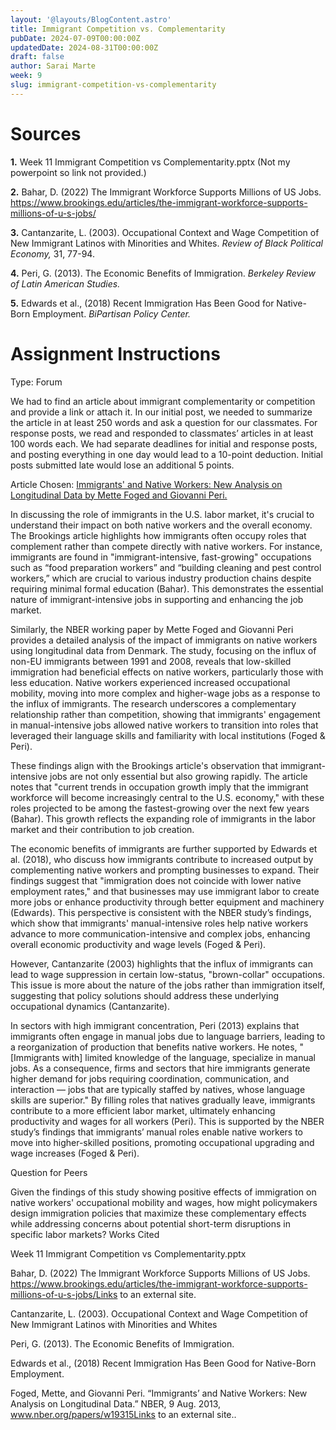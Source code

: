 ```yaml
---
layout: '@layouts/BlogContent.astro'
title: Immigrant Competition vs. Complementarity
pubDate: 2024-07-09T00:00:00Z 
updatedDate: 2024-08-31T00:00:00Z 
draft: false
author: Sarai Marte
week: 9
slug: immigrant-competition-vs-complementarity
---
```



# Sources

**1.** Week 11 Immigrant Competition vs Complementarity.pptx  (Not my powerpoint so link not provided.)

**2.** Bahar, D. (2022) The Immigrant Workforce Supports Millions of US Jobs. https://www.brookings.edu/articles/the-immigrant-workforce-supports-millions-of-u-s-jobs/

**3.** Cantanzarite, L. (2003). Occupational Context and Wage Competition of New Immigrant Latinos with Minorities and Whites. *Review of Black Political Economy,* 31, 77-94.

**4.** Peri, G. (2013). The Economic Benefits of Immigration. *Berkeley Review of Latin American Studies.*

**5.** Edwards et al., (2018) Recent Immigration Has Been Good for Native-Born Employment. *BiPartisan Policy Center.*

# Assignment Instructions

Type: Forum

We had to find an article about immigrant complementarity or competition and provide a link or attach it. In our initial post, we needed to summarize the article in at least 250 words and ask a question for our classmates. For response posts, we read and responded to classmates’ articles in at least 100 words each. We had separate deadlines for initial and response posts, and posting everything in one day would lead to a 10-point deduction. Initial posts submitted late would lose an additional 5 points.

<DropDown title = "My Forum 4 Post | Grade: 60/60">

Article Chosen: <a href = "https://www.nber.org/papers/w19315"> Immigrants' and Native Workers: New Analysis on Longitudinal Data by Mette Foged and Giovanni Peri.</a>

In discussing the role of immigrants in the U.S. labor market, it's crucial to understand their impact on both native workers and the overall economy. The Brookings article highlights how immigrants often occupy roles that complement rather than compete directly with native workers. For instance, immigrants are found in "immigrant-intensive, fast-growing" occupations such as “food preparation workers” and “building cleaning and pest control workers,” which are crucial to various industry production chains despite requiring minimal formal education (Bahar). This demonstrates the essential nature of immigrant-intensive jobs in supporting and enhancing the job market.

Similarly, the NBER working paper by Mette Foged and Giovanni Peri provides a detailed analysis of the impact of immigrants on native workers using longitudinal data from Denmark. The study, focusing on the influx of non-EU immigrants between 1991 and 2008, reveals that low-skilled immigration had beneficial effects on native workers, particularly those with less education. Native workers experienced increased occupational mobility, moving into more complex and higher-wage jobs as a response to the influx of immigrants. The research underscores a complementary relationship rather than competition, showing that immigrants' engagement in manual-intensive jobs allowed native workers to transition into roles that leveraged their language skills and familiarity with local institutions (Foged & Peri).

These findings align with the Brookings article's observation that immigrant-intensive jobs are not only essential but also growing rapidly. The article notes that "current trends in occupation growth imply that the immigrant workforce will become increasingly central to the U.S. economy," with these roles projected to be among the fastest-growing over the next few years (Bahar). This growth reflects the expanding role of immigrants in the labor market and their contribution to job creation.

The economic benefits of immigrants are further supported by Edwards et al. (2018), who discuss how immigrants contribute to increased output by complementing native workers and prompting businesses to expand. Their findings suggest that "immigration does not coincide with lower native employment rates," and that businesses may use immigrant labor to create more jobs or enhance productivity through better equipment and machinery (Edwards). This perspective is consistent with the NBER study’s findings, which show that immigrants' manual-intensive roles help native workers advance to more communication-intensive and complex jobs, enhancing overall economic productivity and wage levels (Foged & Peri).

However, Cantanzarite (2003) highlights that the influx of immigrants can lead to wage suppression in certain low-status, "brown-collar" occupations. This issue is more about the nature of the jobs rather than immigration itself, suggesting that policy solutions should address these underlying occupational dynamics (Cantanzarite).

In sectors with high immigrant concentration, Peri (2013) explains that immigrants often engage in manual jobs due to language barriers, leading to a reorganization of production that benefits native workers. He notes, "[Immigrants with] limited knowledge of the language, specialize in manual jobs. As a consequence, firms and sectors that hire immigrants generate higher demand for jobs requiring coordination, communication, and interaction — jobs that are typically staffed by natives, whose language skills are superior." By filling roles that natives gradually leave, immigrants contribute to a more efficient labor market, ultimately enhancing productivity and wages for all workers (Peri). This is supported by the NBER study’s findings that immigrants’ manual roles enable native workers to move into higher-skilled positions, promoting occupational upgrading and wage increases (Foged & Peri).

Question for Peers

Given the findings of this study showing positive effects of immigration on native workers' occupational mobility and wages, how might policymakers design immigration policies that maximize these complementary effects while addressing concerns about potential short-term disruptions in specific labor markets?
Works Cited

Week 11 Immigrant Competition vs Complementarity.pptx

Bahar, D. (2022) The Immigrant Workforce Supports Millions of US Jobs. https://www.brookings.edu/articles/the-immigrant-workforce-supports-millions-of-u-s-jobs/Links to an external site.

Cantanzarite, L.  (2003).   Occupational Context and Wage Competition of New Immigrant Latinos with Minorities and Whites

Peri, G. (2013). The Economic Benefits of Immigration.

Edwards et al., (2018) Recent Immigration Has Been Good for Native-Born Employment. 

Foged, Mette, and Giovanni Peri. “Immigrants’ and Native Workers: New Analysis on Longitudinal Data.” NBER, 9 Aug. 2013, www.nber.org/papers/w19315Links to an external site..
</DropDown >




